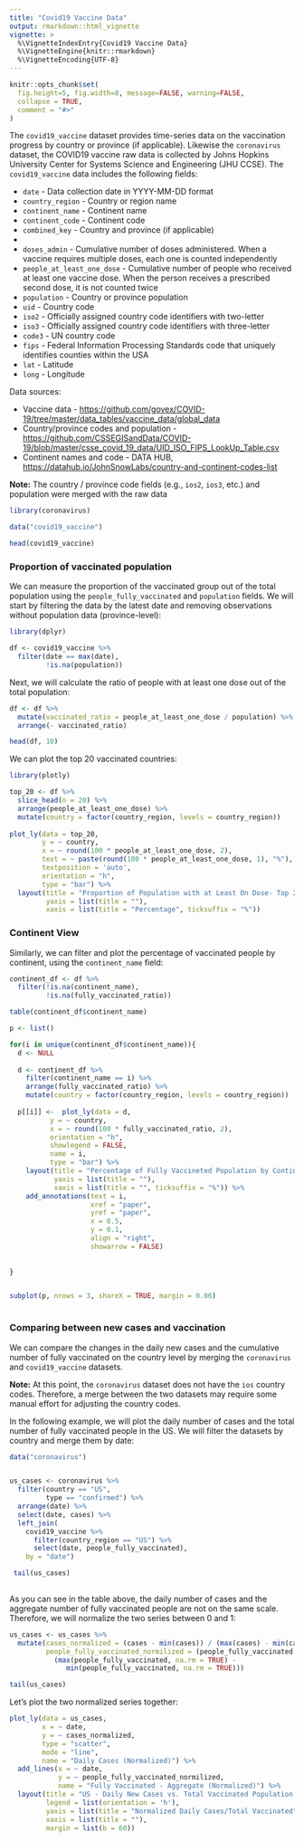 ```yaml
---
title: "Covid19 Vaccine Data"
output: rmarkdown::html_vignette
vignette: >
  %\VignetteIndexEntry{Covid19 Vaccine Data}
  %\VignetteEngine{knitr::rmarkdown}
  %\VignetteEncoding{UTF-8}
---
```


```r
knitr::opts_chunk$set(
  fig.height=5, fig.width=8, message=FALSE, warning=FALSE,
  collapse = TRUE,
  comment = "#>"
)
```

The `covid19_vaccine` dataset provides time-series data on the vaccination progress by country or province (if applicable). Likewise the `coronavirus` dataset, the COVID19 vaccine raw data is collected by Johns Hopkins University Center for Systems Science and Engineering (JHU CCSE). The `covid19_vaccine` data includes the following fields:

-   `date` - Data collection date in YYYY-MM-DD format
- `country_region` - Country or region name
- `continent_name` - Continent name
- `continent_code` - Continent code
- `combined_key` - Country and province (if applicable)
- 

-   `doses_admin` - Cumulative number of doses administered. When a vaccine requires multiple doses, each one is counted independently
-   `people_at_least_one_dose` - Cumulative number of people who received at least one vaccine dose. When the person receives a prescribed second dose, it is not counted twice
-   `population` - Country or province population
-   `uid` - Country code
-   `iso2` - Officially assigned country code identifiers with two-letter
-   `iso3` - Officially assigned country code identifiers with three-letter
-   `code3` - UN country code
-   `fips` - Federal Information Processing Standards code that uniquely identifies counties within the USA
-   `lat` - Latitude
-   `long` - Longitude

Data sources:

-   Vaccine data - <https://github.com/govex/COVID-19/tree/master/data_tables/vaccine_data/global_data>
-   Country/province codes and population - <https://github.com/CSSEGISandData/COVID-19/blob/master/csse_covid_19_data/UID_ISO_FIPS_LookUp_Table.csv>
-   Continent names and code - DATA HUB, <https://datahub.io/JohnSnowLabs/country-and-continent-codes-list>

**Note:** The country / province code fields (e.g., `ios2`, `ios3`, etc.) and population were merged with the raw data

```r
library(coronavirus)

data("covid19_vaccine")

head(covid19_vaccine)
```

### Proportion of vaccinated population

We can measure the proportion of the vaccinated group out of the total population using the `people_fully_vaccinated` and `population` fields. We will start by filtering the data by the latest date and removing observations without population data (province-level):

```r
library(dplyr)

df <- covid19_vaccine %>% 
  filter(date == max(date),
         !is.na(population)) 
```

Next, we will calculate the ratio of people with at least one dose out of the total population:

```r
df <- df %>% 
  mutate(vaccinated_ratio = people_at_least_one_dose / population) %>%
  arrange(- vaccinated_ratio)

head(df, 10)
```

We can plot the top 20 vaccinated countries:

```r
library(plotly)

top_20 <- df %>% 
  slice_head(n = 20) %>%
  arrange(people_at_least_one_dose) %>%
  mutate(country = factor(country_region, levels = country_region))
  
plot_ly(data = top_20,
        y = ~ country,
        x = ~ round(100 * people_at_least_one_dose, 2),
        text = ~ paste(round(100 * people_at_least_one_dose, 1), "%"),
        textposition = 'auto',
        orientation = "h",
        type = "bar") %>%
  layout(title = "Proportion of Population with at Least On Dose- Top 20 Countries",
         yaxis = list(title = ""),
         xaxis = list(title = "Percentage", ticksuffix = "%"))

```

### Continent View

Similarly, we can filter and plot the percentage of vaccinated people by continent, using the `continent_name` field:

```r

continent_df <- df %>%
  filter(!is.na(continent_name),
         !is.na(fully_vaccinated_ratio))

table(continent_df$continent_name)

p <- list()

for(i in unique(continent_df$continent_name)){
  d <- NULL
  
  d <- continent_df %>% 
    filter(continent_name == i) %>% 
    arrange(fully_vaccinated_ratio) %>%
    mutate(country = factor(country_region, levels = country_region))
  
  p[[i]] <-  plot_ly(data = d,
          y = ~ country,
          x = ~ round(100 * fully_vaccinated_ratio, 2),
          orientation = "h",
          showlegend = FALSE,
          name = i,
          type = "bar") %>%
    layout(title = "Percentage of Fully Vaccineted Population by Continent and Country",
           yaxis = list(title = ""),
           xaxis = list(title = "", ticksuffix = "%")) %>%
    add_annotations(text = i,
                    xref = "paper",
                    yref = "paper",
                    x = 0.5,
                    y = 0.1,
                    align = "right",
                    showarrow = FALSE)
  
  
}


subplot(p, nrows = 3, shareX = TRUE, margin = 0.06)
  
```

### Comparing between new cases and vaccination

We can compare the changes in the daily new cases and the cumulative number of fully vaccinated on the country level by merging the `coronavirus` and `covid19_vaccine` datasets.

**Note:** At this point, the `coronavirus` dataset does not have the `ios` country codes. Therefore, a merge between the two datasets may require some manual effort for adjusting the country codes.

In the following example, we will plot the daily number of cases and the total number of fully vaccinated people in the US. We will filter the datasets by country and merge them by date:

```r

data("coronavirus")


us_cases <- coronavirus %>% 
  filter(country == "US", 
         type == "confirmed") %>%
  arrange(date) %>%
  select(date, cases) %>%
  left_join(
    covid19_vaccine %>% 
      filter(country_region == "US") %>%
      select(date, people_fully_vaccinated),
    by = "date")

 tail(us_cases)
    
```

As you can see in the table above, the daily number of cases and the aggregate number of fully vaccinated people are not on the same scale. Therefore, we will normalize the two series between 0 and 1:

```r

us_cases <- us_cases %>%
  mutate(cases_normalized = (cases - min(cases)) / (max(cases) - min(cases)),
         people_fully_vaccinated_normilized = (people_fully_vaccinated - min(people_fully_vaccinated, na.rm = TRUE)) / 
           (max(people_fully_vaccinated, na.rm = TRUE) - 
              min(people_fully_vaccinated, na.rm = TRUE)))

tail(us_cases)

```

Let's plot the two normalized series together:

```r
plot_ly(data = us_cases,
        x = ~ date,
        y = ~ cases_normalized,
        type = "scatter",
        mode = "line",
        name = "Daily Cases (Normalized)") %>%
  add_lines(x = ~ date,
            y = ~ people_fully_vaccinated_normilized,
            name = "Fully Vaccinated - Aggregate (Normalized)") %>%
  layout(title = "US - Daily New Cases vs. Total Vaccinated Population (Normalized)",
         legend = list(orientation = 'h'),
         yaxis = list(title = "Normalized Daily Cases/Total Vaccinated"),
         xaxis = list(title = ""),
         margin = list(b = 60))
```
